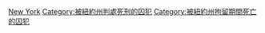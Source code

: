 [[Category:美國各州被處決者|New York]]
[[Category:被紐約州判處死刑的囚犯|Category:被紐約州判處死刑的囚犯]]
[[Category:被紐約州拘留期間死亡的囚犯|Category:被紐約州拘留期間死亡的囚犯]]